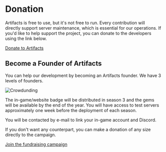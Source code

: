  
# Donation
Artifacts is free to use, but it's not free to run. Every contribution will directly support server maintenance, which is essential for our operations. If you'd like to help support the project, you can donate to the developers using the link below.

[Donate to Artifacts](https://www.paypal.com/donate/?hosted_button_id=H65954RZKKEJW)

## Become a Founder of Artifacts ##
 
 You can help our development by becoming an Artifacts founder. We have 3 levels of founders.

![Crowdunding](https://artifactsmmo.com/images/docs/crowdunding2.png)

The in-game/website badge will be distributed in season 3 and the gems will be available by the end of the year. 
You will have access to test servers approximately one week before the deployment of each season.

You will be contacted by e-mail to link your in-game account and Discord.

If you don't want any counterpart, you can make a donation of any size directly to the campaign.

[Join the fundraising campaign](https://www.paypal.com/donate?campaign_id=VE7Y8C35ZPKRA)
